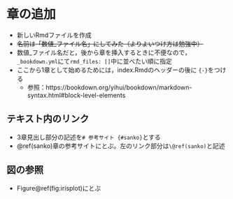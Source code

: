 # 章の追加 {#intro}

* 新しいRmdファイルを作成
* ~~名前は「数値_ファイル名」にしてみた（よりよいつけ方は勉強中）~~
* 数値_ファイル名だと，後から章を挿入するときに不便なので，`_bookdown.yml`にて`rmd_files: []`中に並べたい順に指定
* ここから1章として始めるためには，index.Rmdのヘッダーの後に `{-}`をつける
  - 参照：https://bookdown.org/yihui/bookdown/markdown-syntax.html#block-level-elements

## テキスト内のリンク

* 3章見出し部分の記述を`# 参考サイト {#sanko}`とする
* \@ref(sanko)章の参考サイトにとぶ。左のリンク部分は`\@ref(sanko)`と記述


## 図の参照

* Figure\@ref(fig:irisplot)にとぶ


